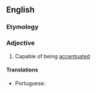 ==English==

===Etymology===
{{suffix|en|accentuate|able}}

===Adjective===
{{head|en|adjective}}

# Capable of being [[accentuate]]d

====Translations====
{{trans-top|capable of being accentuated}}
* Portuguese: {{t|pt|acentuável}}
{{trans-mid}}
{{trans-bottom}}